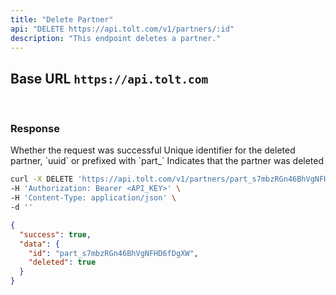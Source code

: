 ```yaml
---
title: "Delete Partner"
api: "DELETE https://api.tolt.com/v1/partners/:id"
description: "This endpoint deletes a partner."
---
```


## Base URL `https://api.tolt.com`

<br />

### Response

<ResponseField name="success" type="boolean">
  Whether the request was successful
</ResponseField>

<ResponseField name="data" type="object">
  <Expandable title="properties" defaultOpen={true}>
    <ResponseField name="id" type="string">
      Unique identifier for the deleted partner, `uuid` or prefixed with `part_`
    </ResponseField>
    <ResponseField name="deleted" type="boolean">
      Indicates that the partner was deleted
    </ResponseField>
  </Expandable>
</ResponseField>

<RequestExample>

```bash cURL
curl -X DELETE 'https://api.tolt.com/v1/partners/part_s7mbzRGn46BhVgNFHD6fDgXW' \
-H 'Authorization: Bearer <API_KEY>' \
-H 'Content-Type: application/json' \
-d ''
```

</RequestExample>

<ResponseExample>

```json Response
{
  "success": true,
  "data": {
    "id": "part_s7mbzRGn46BhVgNFHD6fDgXW",
    "deleted": true
  }
}
```

</ResponseExample>
